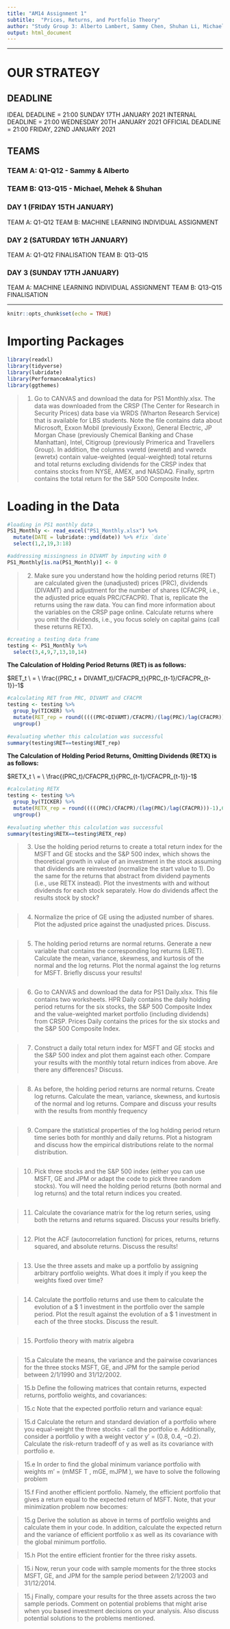 ```yaml
---
title: "AM14 Assignment 1"
subtitle:  "Prices, Returns, and Portfolio Theory"
author: "Study Group 3: Alberto Lambert, Sammy Chen, Shuhan Li, Michael Gritzbach, Mehek Khanna"
output: html_document
---
```


------------------------

# OUR STRATEGY

## DEADLINE

IDEAL DEADLINE = 21:00 SUNDAY 17TH JANUARY 2021
INTERNAL DEADLINE = 21:00 WEDNESDAY 20TH JANUARY 2021
OFFICIAL DEADLINE = 21:00 FRIDAY, 22ND JANUARY 2021

## TEAMS

### TEAM A: Q1-Q12 - Sammy & Alberto
### TEAM B: Q13-Q15 - Michael, Mehek & Shuhan

### DAY 1 (FRIDAY 15TH JANUARY)

TEAM A: Q1-Q12
TEAM B: MACHINE LEARNING INDIVIDUAL ASSIGNMENT

### DAY 2 (SATURDAY 16TH JANUARY)

TEAM A: Q1-Q12 FINALISATION
TEAM B: Q13-Q15 

### DAY 3 (SUNDAY 17TH JANUARY)

TEAM A: MACHINE LEARNING INDIVIDUAL ASSIGNMENT
TEAM B: Q13-Q15 FINALISATION

-------------------------

```r
knitr::opts_chunk$set(echo = TRUE)
```

# Importing Packages

```r
library(readxl)
library(tidyverse)
library(lubridate)
library(PerformanceAnalytics)
library(ggthemes)

```

> 1. Go to CANVAS and download the data for PS1 Monthly.xlsx. The data was downloaded from the CRSP (The Center for Research in Security Prices) data base via WRDS (Wharton Research Service) that is available for LBS students. Note the file contains data about Microsoft, Exxon Mobil (previously Exxon), General Electric, JP Morgan Chase (previously Chemical Banking and Chase Manhattan), Intel, Citigroup (previously Primerica and Travellers Group). In addition, the columns vwretd (ewretd) and vwredx (ewretx) contain value-weighted (equal-weighted) total returns and total returns excluding dividends for the CRSP index that contains stocks from NYSE, AMEX, and NASDAQ. Finally, sprtrn contains the total return for the S&P 500 Composite Index.

# Loading in the Data

```r

#loading in PS1 monthly data
PS1_Monthly <- read_excel("PS1_Monthly.xlsx") %>% 
  mutate(DATE = lubridate::ymd(date)) %>% #fix `date`
  select(1,2,19,3:18)

#addressing missingness in DIVAMT by imputing with 0
PS1_Monthly[is.na(PS1_Monthly)] <- 0

```

> 2. Make sure you understand how the holding period returns (RET) are calculated given the (unadjusted) prices (PRC), dividends (DIVAMT) and adjustment for the number of shares (CFACPR, i.e., the adjusted price equals PRC/CFACPR). That is, replicate the returns using the raw data. You can find more information about the variables on the CRSP page online. Calculate returns where you omit the dividends, i.e., you focus solely on capital gains (call these returns RETX).

```r

#creating a testing data frame
testing <- PS1_Monthly %>% 
  select(3,4,9,7,13,10,14)

```

**The Calculation of Holding Period Returns (RET) is as follows:**

$RET_t \ = \ \frac{(PRC_t + DIVAMT_t)/CFACPR_t}{PRC_{t-1}/CFACPR_{t-1}}-1$

```r

#calculating RET from PRC, DIVAMT and CFACPR
testing <- testing %>% 
  group_by(TICKER) %>% 
  mutate(RET_rep = round(((((PRC+DIVAMT)/CFACPR)/(lag(PRC)/lag(CFACPR)))-1),6)) %>% 
  ungroup()
           
#evaluating whether this calculation was successful
summary(testing$RET==testing$RET_rep)

```

**The Calculation of Holding Period Returns, Omitting Dividends (RETX) is as follows:**

$RETX_t \ = \ \frac{(PRC_t)/CFACPR_t}{PRC_{t-1}/CFACPR_{t-1}}-1$

```r

#calculating RETX
testing <- testing %>% 
  group_by(TICKER) %>% 
  mutate(RETX_rep = round(((((PRC)/CFACPR)/(lag(PRC)/lag(CFACPR)))-1),6)) %>% 
  ungroup()
  
#evaluating whether this calculation was successful
summary(testing$RETX==testing$RETX_rep)

```

> 3. Use the holding period returns to create a total return index for the MSFT and GE stocks and the S&P 500 index, which shows the theoretical growth in value of an investment in the stock assuming that dividends are reinvested (normalize the start value to 1). Do the same for the returns that abstract from dividend payments (i.e., use RETX instead). Plot the investments with and without dividends for each stock separately. How do dividends affect the results stock by stock?

```r



```

> 4.  Normalize the price of GE using the adjusted number of shares. Plot the adjusted price against the unadjusted prices. Discuss.

```r



```

> 5.  The holding period returns are normal returns. Generate a new variable that contains the corresponding log returns (LRET). Calculate the mean, variance, skewness, and kurtosis of the normal and the log returns. Plot the normal against the log returns for MSFT. Briefly discuss your results!

```r



```

> 6. Go to CANVAS and download the data for PS1 Daily.xlsx. This file contains two worksheets.
HPR Daily contains the daily holding period returns for the six stocks, the S&P 500 Composite Index
and the value-weighted market portfolio (including dividends) from CRSP. Prices Daily contains the
prices for the six stocks and the S&P 500 Composite Index.

```r



```

> 7.  Construct a daily total return index for MSFT and GE stocks and the S&P 500 index and plot them
against each other. Compare your results with the monthly total return indices from above. Are there
any differences? Discuss.

```r



```

> 8. As before, the holding period returns are normal returns. Create log returns. Calculate the mean,
variance, skewness, and kurtosis of the normal and log returns. Compare and discuss your results with
the results from monthly frequency

```r



```

> 9.  Compare the statistical properties of the log holding period return time series both for monthly and
daily returns. Plot a histogram and discuss how the empirical distributions relate to the normal
distribution.

```r


```

> 10.  Pick three stocks and the S&P 500 index (either you can use MSFT, GE and JPM or adapt the code to
pick three random stocks). You will need the holding period returns (both normal and log returns)
and the total return indices you created.

```r



```

> 11.  Calculate the covariance matrix for the log return series, using both the returns and returns squared.
Discuss your results briefly.

```r



```

> 12. Plot the ACF (autocorrelation function) for prices, returns, returns squared, and absolute returns.
Discuss the results!

```r



```

> 13. Use the three assets and make up a portfolio by assigning arbitrary portfolio weights. What does it
imply if you keep the weights fixed over time?

```r



```

> 14.  Calculate the portfolio returns and use them to calculate the evolution of a $ 1 investment in the
portfolio over the sample period. Plot the result against the evolution of a $ 1 investment in each of
the three stocks. Discuss the result.

```r



```

> 15.  Portfolio theory with matrix algebra

```r



```

> 15.a Calculate the means, the variance and the pairwise covariances for the three stocks MSFT, GE, and
JPM for the sample period between 2/1/1990 and 31/12/2002.

> 15.b Define the following matrices that contain returns, expected returns, portfolio weights, and covariances:

> 15.c Note that the expected portfolio return and variance equal:

> 15.d Calculate the return and standard deviation of a portfolio where you equal-weight the three stocks
- call the portfolio e. Additionally, consider a portfolio y with a weight vector y’ = (0.8, 0.4, −0.2).
Calculate the risk-return tradeoff of y as well as its covariance with portfolio e.

> 15.e In order to find the global minimum variance portfolio with weights m’ = (mMSF T , mGE, mJPM ),
we have to solve the following problem

> 15.f Find another efficient portfolio. Namely, the efficient portfolio that gives a return equal to the
expected return of MSFT. Note, that your minimization problem now becomes:

> 15.g Derive the solution as above in terms of portfolio weights and calculate them in your code. In
addition, calculate the expected return and the variance of efficient portfolio x as well as its
covariance with the global minimum portfolio.

> 15.h Plot the entire efficient frontier for the three risky assets.

> 15.i Now, rerun your code with sample moments for the three stocks MSFT, GE, and JPM for the sample
period between 2/1/2003 and 31/12/2014.

> 15.j Finally, compare your results for the three assets across the two sample periods. Comment on
potential problems that might arise when you based investment decisions on your analysis. Also
discuss potential solutions to the problems mentioned.















